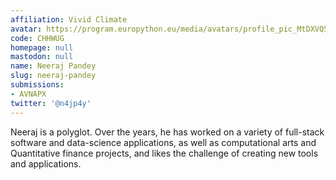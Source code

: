 ```yaml
---
affiliation: Vivid Climate
avatar: https://program.europython.eu/media/avatars/profile_pic_MtDXVQ5_hTyMfCa.jpeg
code: CHHWUG
homepage: null
mastodon: null
name: Neeraj Pandey
slug: neeraj-pandey
submissions:
- AVNAPX
twitter: '@n4jp4y'
---
```


Neeraj is a polyglot. Over the years, he has worked on a variety of full-stack software and data-science applications, as well as computational arts and Quantitative finance projects, and likes the challenge of creating new tools and applications.
